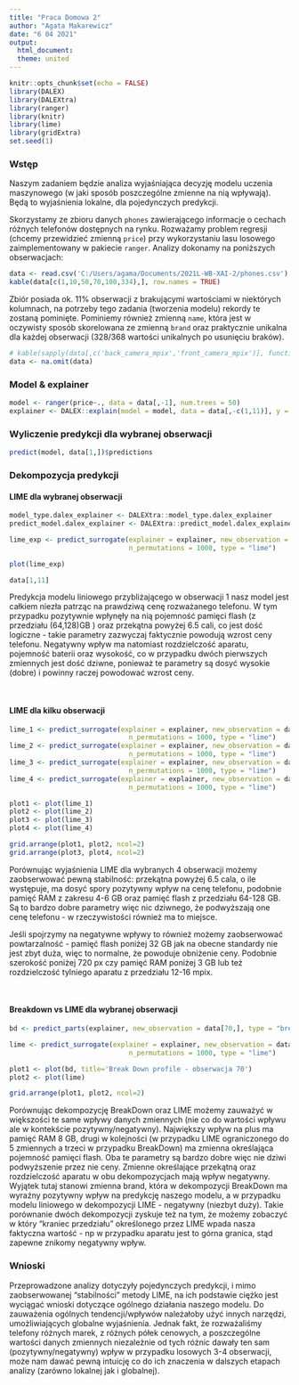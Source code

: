 ```yaml
---
title: "Praca Domowa 2"
author: "Agata Makarewicz"
date: "6 04 2021"
output: 
  html_document:
  theme: united
---
```


```r
knitr::opts_chunk$set(echo = FALSE)
library(DALEX)
library(DALEXtra)
library(ranger)
library(knitr)
library(lime)
library(gridExtra)
set.seed(1)
```

### Wstęp 

Naszym zadaniem będzie analiza wyjaśniająca decyzję modelu uczenia maszynowego (w jaki sposób poszczególne zmienne na nią wpływają). Będą to wyjaśnienia lokalne, dla pojedynczych predykcji.

Skorzystamy ze zbioru danych `phones` zawierającego informacje o cechach różnych telefonów dostępnych na rynku. Rozważamy problem regresji (chcemy przewidzieć zmienną `price`) przy wykorzystaniu lasu losowego zaimplementowany w pakiecie `ranger`. Analizy dokonamy na poniższych obserwacjach:

```r
data <- read.csv('C:/Users/agama/Documents/2021L-WB-XAI-2/phones.csv')
kable(data[c(1,10,50,70,100,334),], row.names = TRUE)
```

Zbiór posiada ok. 11% obserwacji z brakującymi wartościami w niektórych kolumnach, na potrzeby tego zadania (tworzenia modelu) rekordy te zostaną pominięte. Pominiemy również zmienną `name`, która jest w oczywisty sposób skorelowana ze zmienną `brand` oraz praktycznie unikalna dla każdej obserwacji (328/368 wartości unikalnych po usunięciu braków).

```r
# kable(sapply(data[,c('back_camera_mpix','front_camera_mpix')], function(x) sum(is.na(x))/(dim(data)[1])))
data <- na.omit(data)
```

### Model & explainer

```r
model <- ranger(price~., data = data[,-1], num.trees = 50)
explainer <- DALEX::explain(model = model, data = data[,-c(1,11)], y = data$price) 
```

### Wyliczenie predykcji dla wybranej obserwacji

```r
predict(model, data[1,])$predictions
```

### Dekompozycja predykcji

#### LIME dla wybranej obserwacji

```r
model_type.dalex_explainer <- DALEXtra::model_type.dalex_explainer
predict_model.dalex_explainer <- DALEXtra::predict_model.dalex_explainer

lime_exp <- predict_surrogate(explainer = explainer, new_observation = data[1,-c(1,11)], n_features = 5, 
                              n_permutations = 1000, type = "lime")

plot(lime_exp)
```

```r
data[1,11]
```

Predykcja modelu liniowego przybliżającego w obserwacji 1 nasz model jest całkiem niezła patrząc na prawdziwą cenę rozważanego telefonu. W tym przypadku pozytywnie wpłynęły na nią pojemność pamięci flash (z przedziału (64,128)GB ) oraz przekątna powyżej 6.5 cali, co jest dość logiczne - takie parametry zazwyczaj faktycznie powodują wzrost ceny telefonu. Negatywny wpływ ma natomiast rozdzielczość aparatu, pojemność baterii oraz wysokość, co w przypadku dwóch pierwszych zmiennych jest dość dziwne, ponieważ te parametry są dosyć wysokie (dobre) i powinny raczej powodować wzrost ceny.

$~$

#### LIME dla kilku obserwacji

```r
lime_1 <- predict_surrogate(explainer = explainer, new_observation = data[10,-c(1,11)], n_features = 5, 
                              n_permutations = 1000, type = "lime")
lime_2 <- predict_surrogate(explainer = explainer, new_observation = data[50,-c(1,11)], n_features = 5, 
                              n_permutations = 1000, type = "lime")
lime_3 <- predict_surrogate(explainer = explainer, new_observation = data[100,-c(1,11)], n_features = 5, 
                              n_permutations = 1000, type = "lime")
lime_4 <- predict_surrogate(explainer = explainer, new_observation = data[300,-c(1,11)], n_features = 5, 
                              n_permutations = 1000, type = "lime")

plot1 <- plot(lime_1)
plot2 <- plot(lime_2)
plot3 <- plot(lime_3)
plot4 <- plot(lime_4)

grid.arrange(plot1, plot2, ncol=2)
grid.arrange(plot3, plot4, ncol=2)
```

Porównując wyjaśnienia LIME dla wybranych 4 obserwacji możemy zaobserwować pewną stabilność: przekątna powyżej 6.5 cala, o ile występuje, ma dosyć spory pozytywny wpływ na cenę telefonu, podobnie pamięć RAM z zakresu 4-6 GB oraz pamięć flash z przedziału 64-128 GB. Są to bardzo dobre parametry więc nic dziwnego, że podwyższają one cenę telefonu - w rzeczywistości również ma to miejsce.

Jeśli spojrzymy na negatywne wpływy to również możemy zaobserwować powtarzalność - pamięć flash poniżej 32 GB jak na obecne standardy nie jest zbyt duża, więc to normalne, że powoduje obniżenie ceny. Podobnie szerokość poniżej 720 px czy pamięć RAM poniżej 3 GB lub też rozdzielczość tylniego aparatu z przedziału 12-16 mpix.

$~$

#### Breakdown vs LIME dla wybranej obserwacji

```r
bd <- predict_parts(explainer, new_observation = data[70,], type = "break_down")

lime <- predict_surrogate(explainer = explainer, new_observation = data[70,-c(1,11)], n_features = 5, 
                              n_permutations = 1000, type = "lime")

plot1 <- plot(bd, title='Break Down profile - obserwacja 70')
plot2 <- plot(lime)

grid.arrange(plot1, plot2, ncol=2)
```

Porównując dekompozycję BreakDown oraz LIME możemy zauważyć w większości te same wpływy danych zmiennych (nie co do wartości wpływu ale w kontekście pozytywny/negatywny). Największy wpływ na plus ma pamięć RAM 8 GB, drugi w kolejności (w przypadku LIME ograniczonego do 5 zmiennych a trzeci w przypadku BreakDown) ma zmienna określająca pojemność pamięci flash. Oba te parametry są bardzo dobre więc nie dziwi podwyższenie przez nie ceny. Zmienne określające przekątną oraz rozdzielczość aparatu w obu dekompozycjach mają wpływ negatywny. Wyjątek tutaj stanowi zmienna brand, która w dekompozycji BreakDown ma wyraźny pozytywny wpływ na predykcję naszego modelu, a w przypadku modelu liniowego w dekompozycji LIME - negatywny (niezbyt duży). Takie porównanie dwóch dekompozycji zyskuje też na tym, że możemy zobaczyć w który "kraniec przedziału" określonego przez LIME wpada nasza faktyczna wartość - np w przypadku aparatu jest to górna granica, stąd zapewne znikomy negatywny wpływ.

### Wnioski

Przeprowadzone analizy dotyczyły pojedynczych predykcji, i mimo zaobserwowanej "stabilności" metody LIME, na ich podstawie ciężko jest wyciągać wnioski dotyczące ogólnego działania naszego modelu. Do zauważenia ogólnych tendencji/wpływów należałoby użyć innych narzędzi, umożliwiających globalne wyjaśnienia. Jednak fakt, że rozważaliśmy telefony różnych marek, z różnych półek cenowych, a poszczególne wartości danych zmiennych niezależnie od tych różnic dawały ten sam (pozytywny/negatywny) wpływ w przypadku losowych 3-4 obserwacji, może nam dawać pewną intuicję co do ich znaczenia w dalszych etapach analizy (zarówno lokalnej jak i globalnej).